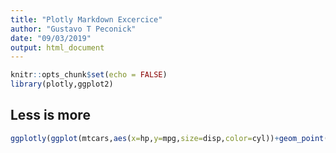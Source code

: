 ```yaml
---
title: "Plotly Markdown Excercice"
author: "Gustavo T Peconick"
date: "09/03/2019"
output: html_document
---
```


```r
knitr::opts_chunk$set(echo = FALSE)
library(plotly,ggplot2)
```

## Less is more

```r
ggplotly(ggplot(mtcars,aes(x=hp,y=mpg,size=disp,color=cyl))+geom_point())
```
